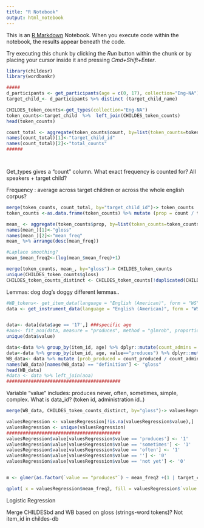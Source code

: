 ```yaml
---
title: "R Notebook"
output: html_notebook
---
```


This is an [R Markdown](http://rmarkdown.rstudio.com) Notebook. When you execute code within the notebook, the results appear beneath the code. 

Try executing this chunk by clicking the *Run* button within the chunk or by placing your cursor inside it and pressing *Cmd+Shift+Enter*. 

```r
library(childesr)
library(wordbankr)
```


```r
#####
d_participants <- get_participants(age = c(0, 17), collection="Eng-NA")
target_child_<- d_participants %>% distinct (target_child_name)

CHILDES_token_counts<-get_types(collection="Eng-NA") 
token_counts<-target_child  %>%  left_join(CHILDES_token_counts)
head(token_counts)

count_total <- aggregate(token_counts$count, by=list(token_counts=token_counts$target_child_id), FUN=sum) 
names(count_total)[1]<-"target_child_id"
names(count_total)[2]<-"total_counts"
######




```
Get_types gives a "count" column. What exact frequency is counted for? All speakers + target child?

Frequency : average across target children or across the whole english corpus? 

```r

merge(token_counts, count_total, by="target_child_id")-> token_counts
token_counts <-as.data.frame(token_counts) %>% mutate (prop = count / total_counts)

mean_ <- aggregate(token_counts$prop, by=list(token_counts=token_counts$gloss), FUN=sum) 
names(mean_)[1]<-"gloss"
names(mean_)[2]<-"mean_freq"
mean_ %>% arrange(desc(mean_freq))

#Laplace smoothing?
mean_$mean_freq2<-(log(mean_$mean_freq)+1)

merge(token_counts, mean_, by="gloss")-> CHILDES_token_counts
unique(CHILDES_token_counts$gloss)
CHILDES_token_counts_distinct <- CHILDES_token_counts[!duplicated(CHILDES_token_counts$gloss),]

```
Lemmas: dog dog's doggy different lemmas..


```r
#WB_tokens<- get_item_data(language = "English (American)", form = "WS")
data <- get_instrument_data(language = "English (American)", form = "WS", items = WB_tokens$item_id, administrations = TRUE, iteminfo=TRUE)


data<- data[data$age == '17',] ###specific age
#aoa<- fit_aoa(data, measure = "produces", method = "glmrob", proportion = 0.5)
unique(data$value)

data<-data %>% group_by(item_id, age) %>% dplyr::mutate(count_admins = n())
data<-data %>% group_by(item_id, age, value=="produces") %>% dplyr::mutate(count_produced = n())
WB_data<- data %>% mutate (prob_produced = count_produced / count_admins)
names(WB_data)[names(WB_data) == "definition"] <- "gloss"
head(WB_data)
#data <- data %>% left_join(aoa)
##########################################

```
Variable "value" includes: produces never, often, sometimes, simple, complex.
What is data_id? (token id, administration id..)



```r
merge(WB_data, CHILDES_token_counts_distinct, by="gloss")-> valuesRegression 

valuesRegression <- valuesRegression[!is.na(valuesRegression$value),]
valuesRegression <- unique(valuesRegression)
##########################################
valuesRegression$value[valuesRegression$value == 'produces'] <- '1'
valuesRegression$value[valuesRegression$value == 'sometimes'] <- '1'
valuesRegression$value[valuesRegression$value == 'often'] <- '1'
valuesRegression$value[valuesRegression$value == ''] <- '0'
valuesRegression$value[valuesRegression$value == 'not yet'] <- '0'


m <- glmer(as.factor(`value == "produces"`) ~ mean_freq2 +(1 | target_child_id) + (1 | gloss)  , data = valuesRegression, family = binomial, control = glmerControl(optimizer = "bobyqa"))

qplot( x = valuesRegression$mean_freq2, fill = valuesRegression$`value == "produces"`, geom = "histogram", main = "Frequency distribution for WB items at 17 months",  xlab = "Frequency of WB items")


```
Logistic Regression

Merge CHILDESbd and WB based on gloss (strings-word tokens)? Not item_id in childes-db

